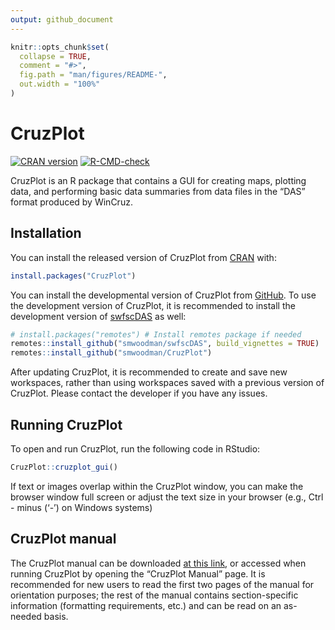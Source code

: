 ```yaml
---
output: github_document
---
```


<!-- README.md is generated from README.Rmd. Please edit that file -->

```r
knitr::opts_chunk$set(
  collapse = TRUE,
  comment = "#>",
  fig.path = "man/figures/README-",
  out.width = "100%"
)
```

# CruzPlot

<!-- badges: start -->
[![CRAN version](http://www.r-pkg.org/badges/version/CruzPlot)](https://cran.r-project.org/package=CruzPlot)
[![R-CMD-check](https://github.com/smwoodman/CruzPlot/workflows/R-CMD-check/badge.svg)](https://github.com/smwoodman/CruzPlot/actions)
<!-- [![Travis build status](https://travis-ci.com/smwoodman/CruzPlot.svg?branch=master)](https://travis-ci.com/smwoodman/CruzPlot) -->
<!-- [![AppVeyor build status](https://ci.appveyor.com/api/projects/status/github/smwoodman/CruzPlot?branch=master&svg=true)](https://ci.appveyor.com/project/smwoodman/CruzPlot) -->
<!-- badges: end -->

CruzPlot is an R package that contains a GUI for creating maps, plotting data, and performing basic data summaries from data files in the "DAS" format produced by WinCruz.

## Installation

You can install the released version of CruzPlot from [CRAN](https://CRAN.R-project.org) with:

```r
install.packages("CruzPlot")
```

You can install the developmental version of CruzPlot from [GitHub](https://github.com/). To use the development version of CruzPlot, it is recommended to install the development version of [swfscDAS](https://smwoodman.github.io/swfscDAS/index.html) as well:

```r
# install.packages("remotes") # Install remotes package if needed
remotes::install_github("smwoodman/swfscDAS", build_vignettes = TRUE)
remotes::install_github("smwoodman/CruzPlot")
```

After updating CruzPlot, it is recommended to create and save new workspaces, rather than using workspaces saved with a previous version of CruzPlot.  Please contact the developer if you have any issues.

## Running CruzPlot

To open and run CruzPlot, run the following code in RStudio:

```r
CruzPlot::cruzplot_gui()
```

If text or images overlap within the CruzPlot window, you can make the browser window full screen or adjust the text size in your browser (e.g., Ctrl - minus ('-') on Windows systems)

## CruzPlot manual

The CruzPlot manual can be downloaded [at this link](https://github.com/smwoodman/CruzPlot/blob/master/inst/shiny/www/CruzPlot_Manual_app.pdf), or accessed when running CruzPlot by opening the "CruzPlot Manual" page. It is recommended for new users to read the first two pages of the manual for orientation purposes; the rest of the manual contains section-specific information (formatting requirements, etc.) and can be read on an as-needed basis.
